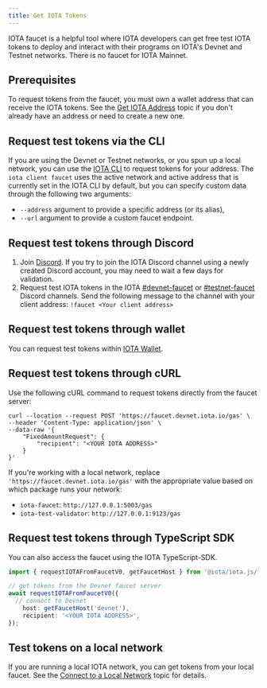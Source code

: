 ```yaml
---
title: Get IOTA Tokens
---
```


IOTA faucet is a helpful tool where IOTA developers can get free test IOTA tokens to deploy and interact with their programs on IOTA's Devnet and Testnet networks. There is no faucet for IOTA Mainnet.

## Prerequisites

To request tokens from the faucet, you must own a wallet address that can receive the IOTA tokens. See the [Get IOTA Address](./get-address.mdx) topic if you don't already have an address or need to create a new one.

## Request test tokens via the CLI 
If you are using the Devnet or Testnet networks, or you spun up a local network, you can use the [IOTA CLI](../../../references/cli/client.mdx) to request tokens for your address. The `iota client faucet` uses the active network and active address that is currently set in the IOTA CLI by default, but you can specify custom data through the following two arguments:
- `--address` argument to provide a specific address (or its alias),
- `--url` argument to provide a custom faucet endpoint.

## Request test tokens through Discord

1. Join [Discord](https://discord.gg/iota).
   If you try to join the IOTA Discord channel using a newly created Discord account, you may need to wait a few days for validation.
1. Request test IOTA tokens in the IOTA [#devnet-faucet](https://discord.com/channels/916379725201563759/971488439931392130) or [#testnet-faucet](https://discord.com/channels/916379725201563759/1037811694564560966) Discord channels. Send the following message to the channel with your client address:
   `!faucet <Your client address>`

## Request test tokens through wallet

You can request test tokens within [IOTA Wallet](https://github.com/MystenLabs/mysten-app-docs/blob/main/mysten-iota-wallet.md#add-iota-tokens-to-your-iota-wallet).

## Request test tokens through cURL

Use the following cURL command to request tokens directly from the faucet server:

```
curl --location --request POST 'https://faucet.devnet.iota.io/gas' \
--header 'Content-Type: application/json' \
--data-raw '{
    "FixedAmountRequest": {
        "recipient": "<YOUR IOTA ADDRESS>"
    }
}'
```

If you're working with a local network, replace `'https://faucet.devnet.iota.io/gas'` with the appropriate value based on which package runs your network:

- `iota-faucet`: `http://127.0.0.1:5003/gas`
- `iota-test-validator`: `http://127.0.0.1:9123/gas`

## Request test tokens through TypeScript SDK

You can also access the faucet using the IOTA TypeScript-SDK.

```typescript
import { requestIOTAFromFaucetV0, getFaucetHost } from '@iota/iota.js/faucet';

// get tokens from the Devnet faucet server
await requestIOTAFromFaucetV0({
  // connect to Devnet
	host: getFaucetHost('devnet'),
	recipient: '<YOUR IOTA ADDRESS>',
});
```

## Test tokens on a local network

If you are running a local IOTA network, you can get tokens from your local faucet. See the [Connect to a Local Network](./local-network.mdx#use-the-local-faucet) topic for details.
